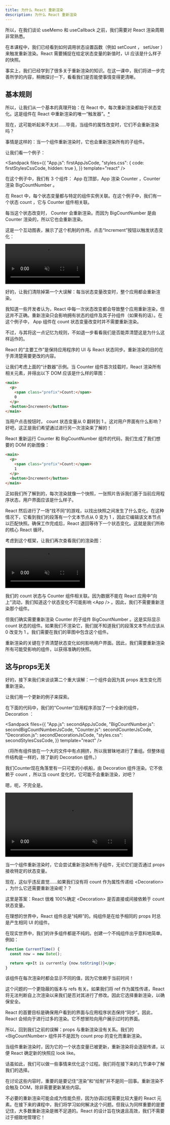 ```yaml
---
title: 为什么 React 重新渲染
description: 为什么 React 重新渲染
---
```



所以，在我们谈论 useMemo 和 useCallback 之前，我们需要对 React 渲染周期非常熟悉。

在本课程中，我们已经看到如何调用状态设置函数（例如 setCount ， setUser ）来触发重新渲染。React 需要捕捉在给定状态变量的新值时，UI 应该是什么样子的快照。

事实上，我们已经学到了很多关于重新渲染的知识。在这一课中，我们将进一步完善所学的内容，稍微探讨一下，看看我们是否能使事情变得更清晰。

## 基本规则

所以，让我们从一个基本的真理开始：在 React 中，每次重新渲染都始于状态变化。这是组件在 React 中重新渲染的唯一“触发器”。<abbr title="过去有一个forceUpdate()也能触发重新渲染, 但是后来移除了">\*</abbr>

现在，这可能听起来不太对……毕竟，当组件的属性改变时，它们不会重新渲染吗？

事情是这样的：当一个组件重新渲染时，它也会重新渲染所有的子组件。

让我们看一个例子：

<Sandpack
  files={{
    "App.js": firstAppJsCode,
    "styles.css": { code: firstStylesCssCode, hidden: true },
  }}
  template="react"
/>

在这个例子中，我们有 3 个组件： App 在顶部，App 渲染 Counter ，Counter 渲染 BigCountNumber 。

在 React 中，每个状态变量都与特定的组件实例关联。在这个例子中，我们有一个状态 count ，它与 Counter 组件相关联。

每当这个状态改变时， Counter 会重新渲染。而因为 BigCountNumber 是由 Counter 渲染的，所以它也会重新渲染。

这是一个互动图表，展示了这个机制的作用。点击“Increment”按钮以触发状态变化：

<video controls loop muted playsInline width="50%">
  <source src="/react/module3/render-graph.mp4" type="video/mp4" />
</video>

好的，让我们清除掉第一个大误解：每当状态变量改变时，整个应用都会重新渲染。

我知道一些开发者认为，React 中每一次状态改变都会导致整个应用重新渲染，但这并不正确。重新渲染只会影响拥有状态的组件及其子孙组件（如果有的话）。在这个例子中， App 组件在 count 状态变量改变时并不需要重新渲染。

不过，与其将这一点记忆为规则，不如退一步看看我们是否能弄清楚这是为什么这样运作的。

React 的“主要工作”是保持应用程序的 UI 与 React 状态同步。重新渲染的目的在于弄清楚需要更改的内容。

让我们考虑上面的“计数器”示例。当 Counter 组件首次挂载时，React 渲染所有相关元素，并得出以下 DOM 应该是什么样的草图：

```html
<main>
  <p>
    <span class="prefix">Count:</span>
    0
  </p>
  <button>Increment</button>
</main>
```

当用户点击按钮时， count 状态变量从 0 翻转到 1 。这对用户界面有什么影响？好吧，这正是我们希望通过进行另一次渲染来了解的！

React 重新运行 Counter 和 BigCountNumber 组件的代码，我们生成了我们想要的 DOM 的新图像：

```html
<main>
  <p>
    <span class="prefix">Count:</span>
    1
  </p>
  <button>Increment</button>
</main>
```

正如我们所了解到的，每次渲染就像一个快照，一张照片告诉我们基于当前应用程序状态，用户界面应该是什么样子。

React 然后进行了一场“找不同”的游戏，以找出快照之间发生了什么变化。在这种情况下，它看到我们的段落有一个文本节点从 0 变为 1 ，因此它编辑该文本节点以匹配快照。确保工作完成后，React 退回等待下一个状态变化。这就是我们所称的核心 React 循环。

考虑到这个框架，让我们再次查看我们的渲染图：

<video controls loop muted playsInline width="50%">
  <source src="/react/module3/render-graph.mp4" type="video/mp4" />
</video>

我们的 count 状态与 Counter 组件相关联。因为数据不能在 React 应用中“向上”流动，我们知道这个状态变化不可能影响 \<App /> 。因此，我们不需要重新渲染那个组件。

但我们确实需要重新渲染 Counter 的子组件 BigCountNumber 。这是实际显示 count 状态的组件。如果我们不渲染它，我们就不知道我们的段落文本节点应该从 0 改变为 1 。我们需要在我们的草图中包含这个组件。

重新渲染的关键在于弄清楚状态变化如何影响用户界面。因此，我们需要重新渲染所有可能受影响的组件，以获得准确的快照。

## 这与props无关

好的，接下来我们来谈谈第二个重大误解：一个组件会因为其 props 发生变化而重新渲染。

让我们用一个更新的例子来探索。

在下面的代码中，我们的“Counter”应用程序添加了一个全新的组件， Decoration ：

<Sandpack
  files={{
    "App.js": secondAppJsCode,
    "BigCountNumber.js": secondBigCountNumberJsCode,
    "Counter.js": secondCounterJsCode,
    "Decoration.js": secondDecorationJsCode,
    "styles.css": secondStylesCssCode,
  }}
  template="react"
/>

（将所有组件放在一个大的文件中有点拥挤，所以我冒昧地进行了重组。但整体组件结构是一样的，除了新的 Decoration 组件。）

我们Counter现在角落里有一只可爱的小帆船，由 Decoration 组件渲染。它不依赖于 count ，所以当 count 变化时，它可能不会重新渲染，对吧？

嗯，呃，不完全是。

<video controls loop muted playsInline width="80%">
  <source
    src="/react/module3/render-with-decoration-graph.mp4"
    type="video/mp4"
  />
</video>

当一个组件重新渲染时，它会尝试重新渲染所有子组件，无论它们是否通过 props 接收特定的状态变量。

现在，这似乎违反直觉……如果我们没有将 count 作为属性传递给 \<Decoration> ，为什么它还需要重新渲染呢？？

这里是答案：React 很难 100%确定 \<Decoration> 是否直接或间接依赖于 count 状态变量。

在理想的世界中，React 组件总是“纯粹”的。纯组件是在给予相同的 props 时总是产生相同 UI 的组件。

在现实世界中，我们的许多组件都是不纯的。创建一个不纯组件出乎意料地简单。例如：

```jsx
function CurrentTime() {
  const now = new Date();

  return <p>It is currently {now.toString()}</p>;
}
```

该组件在每次渲染时都会显示不同的值，因为它依赖于当前时间！

这个问题的一个更隐蔽的版本与 refs 有关。如果我们将 ref 作为属性传递，React 将无法判断自上次渲染以来我们是否对其进行了修改。因此它选择重新渲染，以确保安全。

React 的首要目标是确保用户看到的界面与应用程序状态保持“同步”。因此，React 会倾向于进行过多的渲染。它不想冒险向用户展示过时的界面。

所以，回到我们之前的误解：props 与重新渲染没有关系。我们的 \<BigCountNumber> 组件并不是因为 count prop 的变化而重新渲染。

当组件重新渲染时，因为它的一个状态变量已被更新，重新渲染将会逐层传递，以便 React 确定新的快照应 look like。

话虽如此，我们可以做一些事情来优化这个过程。我们将在接下来的几节课中了解我们的选择。

<Callout type='info' title='渲染与绘画'>

在讨论这些内容时，重要的是要记住“渲染”和“绘制”并不是同一回事。重新渲染不会触及 DOM，除非需要更新某些内容。

不必要的重新渲染可能会成为性能负担，因为协调过程需要比较大量的 React 元素。在接下来的课程中，我们将学习如何解决这个问题。但我认为同样重要的是要记住，大多数重新渲染是微不足道的。React 的设计旨在快速且高效，我们不需要过于细致地管理它！

</Callout>
